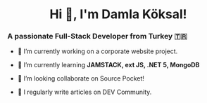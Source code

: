 
<h1 align="center">Hi 👋, I'm Damla Köksal!</h1>
<h3>A passionate Full-Stack Developer from Turkey 🇹🇷</h3>

- 🔭 I’m currently working on <ExternalLink href="https://github.com/damla/karsal">a corporate website project.</ExternalLink>

- 🌱 I’m currently learning **JAMSTACK, ext JS, .NET 5, MongoDB**

- 👯 I’m looking collaborate on <ExternalLink href="https://github.com/sdtrdev/source-pocket">Source Pocket!</ExternalLink>

- 📝 I regularly write articles on <ExternalLink href="https://dev.to/damla">DEV Community.</ExternalLink>